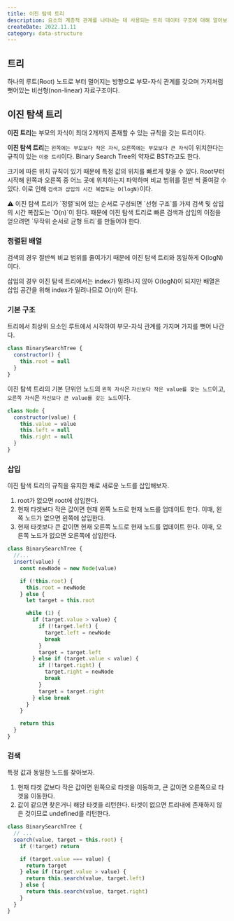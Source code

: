 ```yaml
---
title: 이진 탐색 트리
description: 요소의 계층적 관계를 나타내는 데 사용되는 트리 데이터 구조에 대해 알아보자. 트리 중 특정 규칙을 갖는 이진 탐색 트리를 살펴보며 검색과 삽입도 구현해보자.
createDate: 2022.11.11
category: data-structure
---
```


## 트리

하나의 루트(Root) 노드로 부터 멀어지는 방향으로 부모-자식 관계를 갖으며 가지처럼 뻣어있는 비선형(non-linear) 자료구조이다.

## 이진 탐색 트리

**이진 트리**는 부모의 자식이 최대 2개까지 존재할 수 있는 규칙을 갖는 트리이다.

**이진 탐색 트리**는 `왼쪽에는 부모보다 작은 자식`, `오른쪽에는 부모보다 큰 자식`이 위치한다는 규칙이 있는 `이중 트리`이다. Binary Search Tree의 약자로 BST라고도 한다.

크기에 따른 위치 규칙이 있기 때문에 특정 값의 위치를 빠르게 찾을 수 있다. Root부터 시작해 왼쪽과 오른쪽 중 어느 곳에 위치하는지 파악하며 비교 범위를 절반 씩 줄여갈 수 있다. 이로 인해 `검색과 삽입의 시간 복잡도는 O(logN)`이다.

<aside>
⚠️ 이진 탐색 트리가 `정렬`되어 있는 순서로 구성되면 `선형 구조`를 가져 검색 및 삽입의 시간 복잡도는 `O(n)`이 된다. 때문에 이진 탐색 트리로 빠른 검색과 삽입의 이점을 얻으려면 `무작위 순서로 균형 트리`를 만들어야 한다.

</aside>

### 정렬된 배열

검색의 경우 절반씩 비교 범위를 줄여가기 때문에 이진 탐색 트리와 동일하게 O(logN)이다.

삽입의 경우 이진 탐색 트리에서는 index가 밀려나지 않아 O(logN)이 되지만 배열은 삽입 공간을 위해 index가 밀려나므로 O(n)이 된다.

### 기본 구조

트리에서 최상위 요소인 루트에서 시작하여 부모-자식 관계를 가지며 가지를 뻣어 나간다.

```jsx
class BinarySearchTree {
  constructor() {
    this.root = null
  }
}
```

이진 탐색 트리의 기본 단위인 노드의 `왼쪽 자식`은 `자신보다 작은 value를 갖는 노드`이고, `오른쪽 자식`은 `자신보다 큰 value를 갖는 노드`이다.

```jsx
class Node {
  constructor(value) {
    this.value = value
    this.left = null
    this.right = null
  }
}
```

### 삽입

이진 탐색 트리의 규칙을 유지한 채로 새로운 노드를 삽입해보자.

1. root가 없으면 root에 삽입한다.
2. 현재 타겟보다 작은 값이면 현재 왼쪽 노드로 현재 노드를 업데이트 한다. 이때, 왼쪽 노드가 없으면 왼쪽에 삽입한다.
3. 현재 타겟보다 큰 값이면 현재 오른쪽 노드로 현재 노드를 업데이트 한다. 이때, 오른쪽 노드가 없으면 오른쪽에 삽입한다.

```jsx
class BinarySearchTree {
  //...
  insert(value) {
    const newNode = new Node(value)

    if (!this.root) {
      this.root = newNode
    } else {
      let target = this.root

      while (1) {
        if (target.value > value) {
          if (!target.left) {
            target.left = newNode
            break
          }
          target = target.left
        } else if (target.value < value) {
          if (!target.right) {
            target.right = newNode
            break
          }
          target = target.right
        } else break
      }
    }

    return this
  }
}
```

### 검색

특정 값과 동일한 노드를 찾아보자.

1. 현재 타겟 값보다 작은 값이면 왼쪽으로 타겟을 이동하고, 큰 값이면 오른쪽으로 타겟을 이동한다.
2. 값이 같으면 찾은거니 해당 타겟을 리턴한다. 타겟이 없으면 트리내에 존재하지 않은 것이므로 undefined를 리턴한다.

```jsx
class BinarySearchTree {
  // ...
  search(value, target = this.root) {
    if (!target) return

    if (target.value === value) {
      return target
    } else if (target.value > value) {
      return this.search(value, target.left)
    } else {
      return this.search(value, target.right)
    }
  }
}
```
